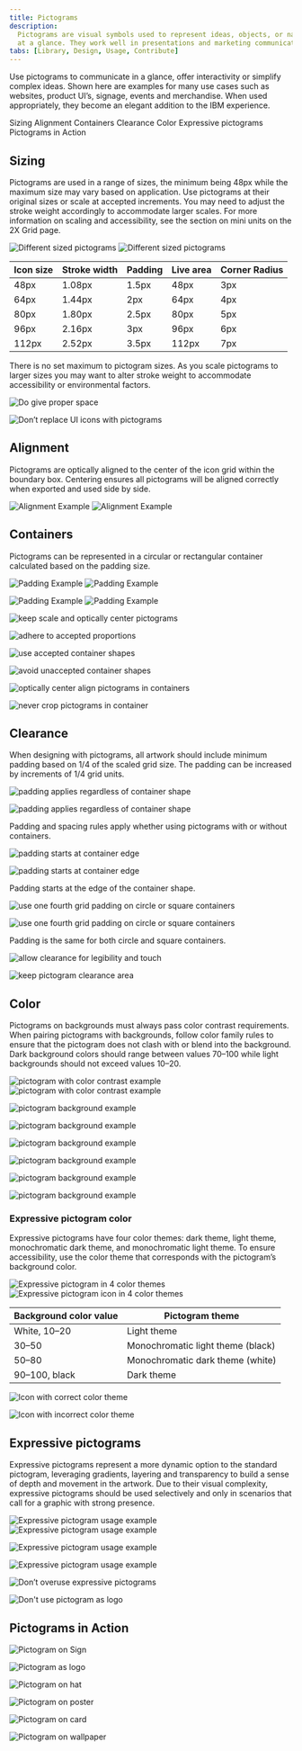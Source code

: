 ```yaml
---
title: Pictograms
description:
  Pictograms are visual symbols used to represent ideas, objects, or narratives
  at a glance. They work well in presentations and marketing communications.
tabs: [Library, Design, Usage, Contribute]
---
```



<PageDescription>

Use pictograms to communicate in a glance, offer interactivity or simplify
complex ideas. Shown here are examples for many use cases such as websites,
product UI’s, signage, events and merchandise. When used appropriately, they
become an elegant addition to the IBM experience.

</PageDescription>

<AnchorLinks>
  <AnchorLink>Sizing</AnchorLink>
  <AnchorLink>Alignment</AnchorLink>
  <AnchorLink>Containers</AnchorLink>
  <AnchorLink>Clearance</AnchorLink>
  <AnchorLink>Color</AnchorLink>
  <AnchorLink>Expressive pictograms</AnchorLink>
  <AnchorLink>Pictograms in Action</AnchorLink>
</AnchorLinks>

## Sizing

Pictograms are used in a range of sizes, the minimum being 48px while the
maximum size may vary based on application. Use pictograms at their original
sizes or scale at accepted increments. You may need to adjust the stroke weight
accordingly to accommodate larger scales. For more information on scaling and
accessibility, see the section on mini units on the 2X Grid page.

<ArtDirection>

![Different sized pictograms](images/14_Sizing_1-mobile_1.svg)
![Different sized pictograms](images/14_Sizing_1.svg)

</ArtDirection>

| Icon size | Stroke width | Padding | Live area | Corner Radius |
| --------- | ------------ | ------- | --------- | ------------- |
| 48px      | 1.08px       | 1.5px   | 48px      | 3px           |
| 64px      | 1.44px       | 2px     | 64px      | 4px           |
| 80px      | 1.80px       | 2.5px   | 80px      | 5px           |
| 96px      | 2.16px       | 3px     | 96px      | 6px           |
| 112px     | 2.52px       | 3.5px   | 112px     | 7px           |

<Caption>
  There is no set maximum to pictogram sizes. As you scale pictograms to larger
  sizes you may want to alter stroke weight to accommodate accessibility or
  environmental factors.
</Caption>

<DoDontRow>
<DoDont caption="Do treat pictograms as illustations with sufficient sizing.">

![Do give proper space](images/13_Usage_do.svg)

</DoDont>
<DoDont type="dont" caption="Don’t use pictograms as a replacement for UI icons, that is not their purpose.">

![Don’t replace UI icons with pictograms](images/13_Usage_dont.svg)

</DoDont>
</DoDontRow>


## Alignment

Pictograms are optically aligned to the center of the icon grid within the
boundary box. Centering ensures all pictograms will be aligned correctly when
exported and used side by side.

<ArtDirection>

![Alignment Example](images/15_Alignment_1-mobile.svg)
![Alignment Example](images/15_Alignment_1.svg)

</ArtDirection>

## Containers

Pictograms can be represented in a circular or rectangular container calculated
based on the padding size.

<ArtDirection>

![Padding Example](images/16_Containers_1-mobile.svg)
![Padding Example](images/16_Containers_1.svg)

</ArtDirection>

<ArtDirection>

![Padding Example](images/16_Containers_2-mobile.svg)
![Padding Example](images/16_Containers_2.svg)

</ArtDirection>

<DoDontRow>
<DoDont caption="Do keep pictograms at scale and optically center in container when necessary.">

![keep scale and optically center pictograms](images/16_Containers_3_do.svg)

</DoDont>
<DoDont type="dont" caption="Don’t resize pictograms outside of accepted proportions.">

![adhere to accepted proportions](images/16_Containers_4_dont.svg)

</DoDont>
</DoDontRow>

<DoDontRow>
<DoDont caption="Do use accepted shapes: circle or square for containers.">

![use accepted container shapes](images/16_Containers_5_do.svg)

</DoDont>
<DoDont type="dont" caption="Don’t create new shapes for containers.">

![avoid unaccepted container shapes](images/16_Containers_6_dont.svg)

</DoDont>
</DoDontRow>

<DoDontRow>
<DoDont caption="Do always optically center align pictograms in their containers.">

![optically center align pictograms in containers](images/16_Containers_7_do.svg)

</DoDont>
<DoDont type="dont" caption="Don’t crop pictograms in container.">

![never crop pictograms in container](images/16_Containers_8_dont.svg)

</DoDont>
</DoDontRow>

## Clearance

When designing with pictograms, all artwork should include minimum padding based
on 1/4 of the scaled grid size. The padding can be increased by increments of
1/4 grid units.

<ArtDirection>

![padding applies regardless of container shape](images/17_Clearance_3-mobile.svg)

![padding applies regardless of container shape](images/17_Clearance_3.svg)

</ArtDirection>

<Caption>
  Padding and spacing rules apply whether using pictograms with or without containers.
</Caption>

<ArtDirection>

![padding starts at container edge](images/17_Clearance_1-mobile.svg)

![padding starts at container edge](images/17_Clearance_1.svg)

</ArtDirection>

<Caption>Padding starts at the edge of the container shape.</Caption>

<ArtDirection>

![use one fourth grid padding on circle or square containers](images/17_Clearance_2-mobile.svg)

![use one fourth grid padding on circle or square containers](images/17_Clearance_2.svg)

</ArtDirection>

<Caption>Padding is the same for both circle and square containers.</Caption>

<DoDontRow>
<DoDont caption="Do follow the clearance rule to allow for legibility and touch.">

![allow clearance for legibility and touch](images/17_Clearance_4_do.svg)

</DoDont>
<DoDont type="dont" caption="Don’t collapse the pictogram clearance area.">

![keep pictogram clearance area](images/17_Clearance_5_dont.svg)

</DoDont>
</DoDontRow>

## Color

Pictograms on backgrounds must always pass color contrast requirements. When
pairing pictograms with backgrounds, follow color family rules to ensure that
the pictogram does not clash with or blend into the background. Dark background
colors should range between values 70–100 while light backgrounds should not
exceed values 10–20.

<ArtDirection>

![pictogram with color contrast example](/images/10_Backgrounds-mobile_1.svg)
![pictogram with color contrast example](/images/10_Backgrounds_1.svg)

</ArtDirection>

<DoDontRow>
<DoDont caption="Do follow the 5-step color rule and only match tones from the same color family or use grayscale backgrounds.">

![pictogram background example](/images/10_Backgrounds_2_do.svg)

</DoDont>
<DoDont caption="Do follow gradient rules when placing them on backgrounds.">

![pictogram background example](/images/10_Backgrounds_3_do.svg)

</DoDont>
</DoDontRow>

<DoDontRow>
<DoDont type="dont" caption="Don’t place dark tones on dark backgrounds.">

![pictogram background example](/images/10_Backgrounds_4_dont.svg)

</DoDont>
<DoDont type="dont" caption="Don’t place light tones on light backgrounds.">

![pictogram background example](/images/10_Backgrounds_5_dont.svg)

</DoDont>
</DoDontRow>

<DoDontRow>
<DoDont type="dont" caption="Don’t use gradient picto’s on backgrounds that are not 70 and above or 20 and below.">

![pictogram background example](/images/10_Backgrounds_6_dont.svg)

</DoDont>
<DoDont type="dont" caption="Don’t place gradient picto’s on gradient backgrounds.">

![pictogram background example](/images/10_Backgrounds_7_dont.svg)

</DoDont>
</DoDontRow>

### Expressive pictogram color

Expressive pictograms have four color themes: dark theme, light theme, monochromatic dark theme, and monochromatic light theme. To ensure accessibility, use the color theme that corresponds with the pictogram’s background color.

<ArtDirection>

![Expressive pictogram in 4 color themes](images/expressivePictograms_usage-color_mobile.svg)
![Expressive pictogram icon in 4 color themes](images/expressivePictograms_usage-color.svg)

</ArtDirection>

| Background color value | Pictogram theme                        |
| ---------------------- | --------------------------------- |
| White, 10–20           | Light theme                       |
| 30–50                  | Monochromatic light theme (black) |
| 50–80                  | Monochromatic dark theme (white)  |
| 90–100, black          | Dark theme                        |

<DoDontRow>
<DoDont caption="Use the correct theme to ensure sufficient contrast.">

![Icon with correct color theme](images/expressivePictograms_usage-colorDo.svg)

</DoDont>
<DoDont type="dont" caption="Don’t use the incorrect theme.">

![Icon with incorrect color theme](images/expressivePictograms_usage-colorDont.svg)

</DoDont>
</DoDontRow>

## Expressive pictograms

Expressive pictograms represent a more dynamic option to the standard pictogram, leveraging gradients, layering and transparency to build a sense of depth and movement in the artwork. Due to their visual complexity, expressive pictograms should be used selectively and only in scenarios that call for a graphic with strong presence.

<ArtDirection>

![Expressive pictogram usage example](images/expressivePictograms_usage_example1_mobile.png)
![Expressive pictogram usage example](images/expressivePictograms_usage_example1.png)

</ArtDirection>

<Row>
<Column colMd={4} colLg={4}>

![Expressive pictogram usage example](images/expressivePictograms_usage_example3.svg)

</Column>
<Column colMd={4} colLg={8}>

![Expressive pictogram usage example](images/expressivePictograms_usage_example2.png)

</Column>
</Row>

<DoDontRow>
<DoDont type="dont" caption="Don’t overuse expressive pictograms. They should be used sparingly as hero graphics.">

![Don’t overuse expressive pictograms](images/13_Usage_5_dont.png)

</DoDont>
<DoDont type="dont" caption="Don’t use any pictogram as a logo or in a lockup for product headers, merchandise or events.">

![Don't use pictogram as logo](images/13_Usage_3_dont.svg)

</DoDont>
</DoDontRow>

## Pictograms in Action

<ImageGallery>

<ImageGalleryImage alt="pictogram on sign" title="Pictogram on sign" col={8}>

![Pictogram on Sign](images/18_In-Context_1.jpg)

</ImageGalleryImage>

<ImageGalleryImage alt="pictogram as logo" title="Pictogram as logo" col={4}>

![Pictogram as logo](images/18_In-Context_2.svg)

</ImageGalleryImage>

<ImageGalleryImage alt="pictogram on hat" title="Pictogram on hat" col={4}>

![Pictogram on hat](images/18_In-Context_3.jpg)

</ImageGalleryImage>

<ImageGalleryImage alt="pictogram on poster" title="Pictogram on poster" col={8}>

![Pictogram on poster](images/18_In-Context_4.jpg)

</ImageGalleryImage>

<ImageGalleryImage alt="pictogram on card" title="Pictogram on card" col={8}>

![Pictogram on card](images/18_In-Context_7.svg)

</ImageGalleryImage>

<ImageGalleryImage alt="pictogram on wallpaper" title="Pictogram on wallpaper" col={4}>

![Pictogram on wallpaper](images/18_In-Context_8.jpg)

</ImageGalleryImage>

</ImageGallery>
